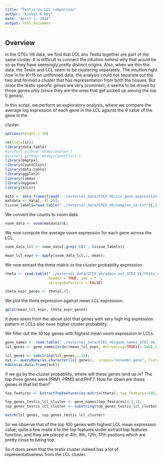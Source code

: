 ```yaml
---
title: "Testis vs LCL comparison"
author: "Kushal K Dey"
date: "April 1, 2016"
output: html_document
---
```


## Overview

In the GTEx V6 data, we find that LCL ans Testis together are part of the same cluster. It is difficult to connect the intuition behind why that would be so as they have seemingly pretty distinct origins. Also, when we thin the data, the Testis and LCL seem to be clustering separately. The intuition right now is for K=15 on unthinned data, the analysis could not separate out the two and formed a cluster that has representation from both the tissues. But since the testis specific genes are very prominent, it seems to be driven by those genes only (since they are the ones that get picked up among the top 5 genes).

In this script, we perform an exploratory analysis, where we compare the average log expression of each gene in the LCL against the $\theta$ value of the gene in the \begin{verb} testis + LCL \end{verb} cluster. 

```r
options(height = 10)
```

```r
rm(list=ls())
library(data.table)
#install_github('kkdey/maptpx') 
#install_github('kkdey/CountClust')
library(maptpx)
library(CountClust)
library(data.table)
library(ggplot2)
library(limma)
library(mygene)
library(knitr)
```


```r
data <- data.frame(fread('../external_data/GTEX_V6/cis_gene_expression.txt'));
matdata <- data[,-(1:2)];
tissue_labels=read.table("../external_data/GTEX_V6/samples_id.txt")[,3];
```

We convert the counts to voom data.

```r
voom_data <- voom(matdata)$E;
```

We now compute the average voom expression for each gene across the LCL.

```r
voom_data_lcl <- voom_data[,grep("EBV", tissue_labels)]

mean_lcl_expr <- apply(voom_data_lcl,1, mean);

```

We now extract the theta matrix or the cluster probability expression.

```r
theta <- read.table("../external_data/GTEX_V6/admix_out_GTEX_V6/theta_cis_genes_0_1_2.txt",
                    header = TRUE, sep = " ",
                    stringsAsFactors = FALSE)

theta_expr_genes <- theta[,4];
```

We plot the theta expression against mean LCL expression.

```r
qplot(mean_lcl_expr, theta_expr_genes)
```

It does seem from the above plot that genes with very high log expression pattern in LCLs also have higher cluster probability.

We filter out the 10 top genes with highest mean voom expression in LCLs.

```r
gene_names <- read.table("../external_data/GTEX_V6/gene_names_GTEX_V6.txt")
lcl_genes <- gene_names[order(mean_lcl_expr, decreasing=TRUE)[1:100],1];

lcl_genes <- substring(lcl_genes,1,15);
out <- queryMany(as.character(lcl_genes),  scopes="ensembl.gene", fields=c("name", "summary"), species="human");
kable(as.data.frame(out))
```

If we go by the cluster probability, where will these genes land up in?
The top three genes were PRM1, PRM2 and PHF7. How far down are these genes in that list then?

```r
top_features <- ExtractTopFeatures(as.matrix(theta), top_features=500, method="poisson", options="max");

top_genes_testis_lcl_cluster <- gene_names[top_features[4,],1];
top_genes_testis_lcl_cluster <- substring(top_genes_testis_lcl_cluster,1,15);

match(lcl_genes, top_genes_testis_lcl_cluster)
```


So we observe that of the top $100$ genes with highest LCL mean expression value, quite a few make it to the top features under extract top features function, and they are placed at 4th, 8th, 12th, 17th psotions which are pretty close to being top. 

So it does seem that the testis cluster indeed has a lot of representativeness from the LCL cluster. 



